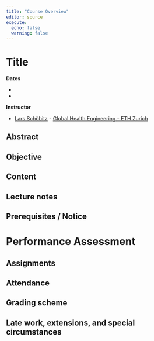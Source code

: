 ```yaml
---
title: "Course Overview"
editor: source
execute: 
  echo: false
  warning: false
---
```


# Title

**Dates**

- 
- 

**Instructor**

- [Lars Schöbitz](https://ghe.ethz.ch/about/people/person-detail.MjkyODc2.TGlzdC80MTI2LC0xNDYwMDMwNTU3.html) - [Global Health Engineering - ETH Zurich](https://ghe.ethz.ch/)


## Abstract

## Objective

## Content

## Lecture notes

## Prerequisites / Notice

# Performance Assessment

## Assignments

## Attendance

## Grading scheme

## Late work, extensions, and special circumstances
